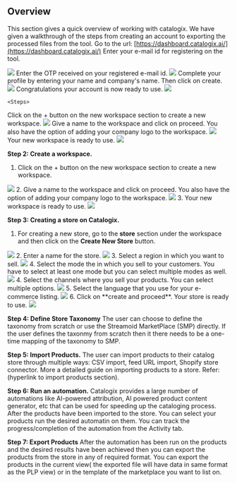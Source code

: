 ## Overview
This section gives a quick overview of working with catalogix. We have given a walkthrough of the steps from creating an account to exporting the processed files from the tool.
<AccordionGroup>
<Accordion title="Create an account on Catalogix">
  <Steps>
  <Step title="Catalogix URL">
   Go to the url: [https://dashboard.catalogix.ai/](https://dashboard.catalogix.ai/)
  </Step>
  <Step title="Registering on the tool">
    Enter your e-mail id for registering on the tool.
<Frame caption="Sign-in using e-mail">
  <img src="https://assets.catalogix.ai/9602eff759166c267bd4f6c616f2db09" />
</Frame>
  </Step>
  <Step title="Verification">
    Enter the OTP received on your registered e-mail id.
<Frame caption="Verify using OTP">
  <img src="https://assets.catalogix.ai/55cefaf206dee5ea3bc64aff19a73421" />
</Frame>
  </Step>
  <Step title="Profile Completion">
    Complete your profile by entering your name and company's name. Then click on create.
<Frame caption="Complete your Profile">
  <img src="https://assets.catalogix.ai/95459b5ae767c02ee434f7f737223c55" />
</Frame>
  </Step>
  <Step title="Account is ready to use">
    Congratulations your account is now ready to use.
<Frame caption="Welcome to Catalogix">
  <img src="https://assets.catalogix.ai/4db66dc7533399e81dc867dd5472c592" />
</Frame><br />
  </Step>
</Steps>
</Accordion>

<Accordion title="Create a workspace">

    <Steps>
  <Step title="New Workspace button">
    Click on the + button on the new workspace section to create a new workspace.
<Frame caption="Create new workspace">
  <img src="https://assets.catalogix.ai/7faca070449b6fbb4cd3ee6698a2c6af" />
</Frame>
  </Step>
  <Step title="Name your Workspace">
    Give a name to the workspace and click on proceed. You also have the option of adding your company logo to the workspace.
<Frame caption="Give a name to your workspace">
  <img src="https://assets.catalogix.ai/6b24dc9f62a7db2670203bcbd49537d3" />
</Frame>
  </Step>
  <Step title="New Workspace Created">
    Your new workspace is ready to use.
<Frame caption="Your workspace is ready to use">
  <img src="https://assets.catalogix.ai/ce00ce1c97be093d0ecbaf617fc13c80" />
</Frame>
  </Step>
</Steps>

  </Accordion>

</AccordionGroup>








**Step 2: Create a workspace.**
1. Click on the + button on the new workspace section to create a new workspace.
<Frame caption="Create new workspace">
  <img src="https://assets.catalogix.ai/7faca070449b6fbb4cd3ee6698a2c6af" />
</Frame>
2. Give a name to the workspace and click on proceed. You also have the option of adding your company logo to the workspace.
<Frame caption="Give a name to your workspace">
  <img src="https://assets.catalogix.ai/6b24dc9f62a7db2670203bcbd49537d3" />
</Frame>
3. Your new workspace is ready to use.
<Frame caption="Your workspace is ready to use">
  <img src="https://assets.catalogix.ai/ce00ce1c97be093d0ecbaf617fc13c80" />
</Frame>

**Step 3: Creating a store on Catalogix.**<br>

1. For creating a new store, go to the **store** section under the workspace and then click on the **Create New Store** button.
<Frame caption="Create new store">
  <img src="https://assets.catalogix.ai/cd2485157bf31c39c35c1055c191836e"/>
</Frame>
2. Enter a name for the store.
<Frame caption="Name the store">
  <img src="https://assets.catalogix.ai/95bb354a8e5c42db34baa0dd8430bff7" />
</Frame>
3. Select a region in which you want to sell.
<Frame caption="Select the region">
  <img src="https://assets.catalogix.ai/65e0de6bc8c86619821100b347981fec" />
</Frame>
4. Select the mode the in which you sell to your customers. You have to select at least one mode but you can select multiple modes as well.
<Frame caption="Select how you sell to your customers">
  <img src="https://assets.catalogix.ai/1bde61c160e11629b4d0a19d81f3c2e4" />
</Frame>
4. Select the channels where you sell your products. You can select multiple options.
<Frame caption="Select how you sell to your customers">
  <img src="https://assets.catalogix.ai/9929c86909305040baf050e2aefa4fbb" />
</Frame>
5. Select the language that you use for your e-commerce listing.
<Frame caption="Select your language">
  <img src= "https://assets.catalogix.ai/52612c3ad88768656767c7328dc10c31" />
</Frame>
6. Click on **create and proceed**. Your store is ready to use.
<Frame caption="Store is ready to use">
  <img src= "https://assets.catalogix.ai/866acba57d9ce7de3f0aae1b43359814" />
</Frame>

**Step 4: Define Store Taxonomy**
The user can choose to define the taxonomy from scratch or use the Streamoid MarketPlace (SMP) directly.
If the user defines the taxonmy from scratch then it there needs to be a one-time mapping of the taxonomy to SMP.<br />

**Step 5: Import Products.**
The user can import products to their catalog store through multiple ways: CSV import, feed URL import, Shopify store connector. More a detailed guide on importing products to a store.
Refer: (hyperlink to import products section).<br />

**Step 6: Run an automation.**
Catalogix provides a large number of automations like AI-powered attribution, AI powered product content generator, etc that can be used for speeding up the cataloging process. After the products have been imported to the store. You can select your products run the desired automatin on them. You can track the progress/completion of the automation from the Activity tab.<br>

**Step 7: Export Products**
After the automation has been run on the products and the desired results have been achieved then you can export the products from the store in any of required format. You can export the products in the current view( the exported file will have data in same format as  the PLP view) or in the template of the marketplace you want to list on.